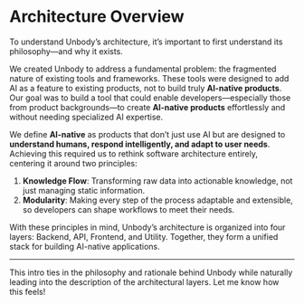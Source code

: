 
# Architecture Overview

To understand Unbody’s architecture, it’s important to first understand its philosophy—and why it exists.

We created Unbody to address a fundamental problem: the fragmented nature of existing tools and frameworks. These tools were designed to add AI as a feature to existing products, not to build truly **AI-native products**. Our goal was to build a tool that could enable developers—especially those from product backgrounds—to create **AI-native products** effortlessly and without needing specialized AI expertise.

We define **AI-native** as products that don’t just use AI but are designed to **understand humans, respond intelligently, and adapt to user needs**. Achieving this required us to rethink software architecture entirely, centering it around two principles:

1. **Knowledge Flow**: Transforming raw data into actionable knowledge, not just managing static information.
2. **Modularity**: Making every step of the process adaptable and extensible, so developers can shape workflows to meet their needs.

With these principles in mind, Unbody’s architecture is organized into four layers: Backend, API, Frontend, and Utility. Together, they form a unified stack for building AI-native applications.

---

This intro ties in the philosophy and rationale behind Unbody while naturally leading into the description of the architectural layers. Let me know how this feels!